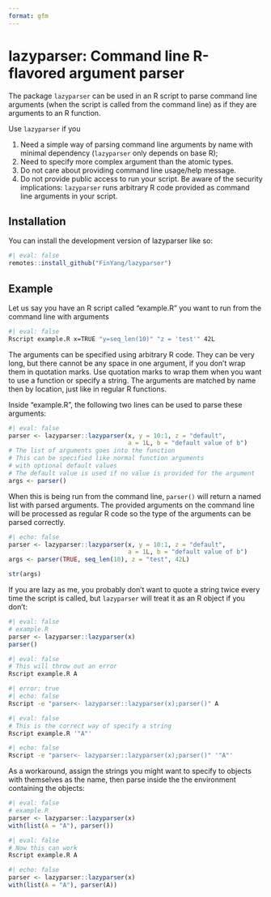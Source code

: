 ```yaml
---
format: gfm
---
```


# lazyparser: Command line R-flavored argument parser

<!-- badges: start -->
<!-- badges: end -->

The package `lazyparser` can be used in an R script to parse command line arguments (when the script is called from the command line) as if they are arguments to an R function.

Use `lazyparser` if you

1. Need a simple way of parsing command line arguments by name with minimal dependency (`lazyparser` only depends on base R);
1. Need to specify more complex argument than the atomic types.
1. Do not care about providing command line usage/help message.
1. Do not provide public access to run your script. Be aware of the security implications: `lazyparser` runs arbitrary R code provided as command line arguments in your script.


## Installation

You can install the development version of lazyparser like so:

```r
#| eval: false
remotes::install_github("FinYang/lazyparser")
```

## Example

Let us say you have an R script called "example.R" you want to run from the command line with arguments

```bash
#| eval: false
Rscript example.R x=TRUE "y=seq_len(10)" "z = 'test'" 42L
```

The arguments can be specified using arbitrary R code. They can be very long, but there cannot be any space in one argument, if you don't wrap them in quotation marks. Use quotation marks to wrap them when you want to use a function or specify a string. The arguments are matched by name then by location, just like in regular R functions. 

Inside "example.R", the following two lines can be used to parse these arguments:

```r
#| eval: false
parser <- lazyparser::lazyparser(x, y = 10:1, z = "default", 
                                 a = 1L, b = "default value of b")
# The list of arguments goes into the function
# This can be specified like normal function arguments
# with optional default values
# The default value is used if no value is provided for the argument
args <- parser()
```

When this is being run from the command line, `parser()` will return a named list with parsed arguments. The provided arguments on the command line will be processed as regular R code so the type of the arguments can be parsed correctly. 

```r
#| echo: false
parser <- lazyparser::lazyparser(x, y = 10:1, z = "default", 
                                 a = 1L, b = "default value of b")
args <- parser(TRUE, seq_len(10), z = "test", 42L)
```

```r
str(args)
```

If you are lazy as me, you probably don't want to quote a string twice every time the script is called, but `lazyparser` will treat it as an R object if you don't:

```r
#| eval: false
# example.R
parser <- lazyparser::lazyparser(x)
parser()
```

```bash
#| eval: false
# This will throw out an error
Rscript example.R A
```

```bash
#| error: true
#| echo: false
Rscript -e "parser<- lazyparser::lazyparser(x);parser()" A
```


```bash
#| eval: false
# This is the correct way of specify a string
Rscript example.R '"A"'
```

```bash
#| echo: false
Rscript -e "parser<- lazyparser::lazyparser(x);parser()" '"A"'
```

As a workaround, assign the strings you might want to specify to objects with themselves as the name, then parse inside the the environment containing the objects:

```r
#| eval: false
# example.R
parser <- lazyparser::lazyparser(x)
with(list(A = "A"), parser())
```

```bash
#| eval: false
# Now this can work
Rscript example.R A
```


```r
#| echo: false
parser <- lazyparser::lazyparser(x)
with(list(A = "A"), parser(A))
```



